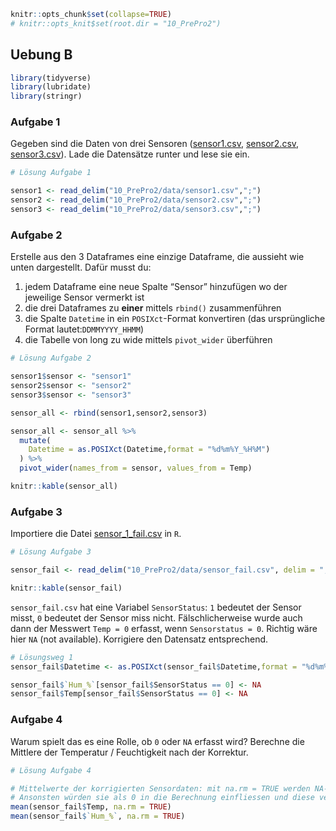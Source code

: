 ```r
knitr::opts_chunk$set(collapse=TRUE)
# knitr::opts_knit$set(root.dir = "10_PrePro2")

```

## Uebung B


```r
library(tidyverse)
library(lubridate)
library(stringr)
```



### Aufgabe 1

Gegeben sind die Daten von drei Sensoren ([sensor1.csv](10_PrePro2/data/sensor1.csv), [sensor2.csv](10_PrePro2/data/sensor2.csv), [sensor3.csv](10_PrePro2/data/sensor3.csv)). Lade die Datensätze runter und lese sie ein.



```r
# Lösung Aufgabe 1

sensor1 <- read_delim("10_PrePro2/data/sensor1.csv",";")
sensor2 <- read_delim("10_PrePro2/data/sensor2.csv",";")
sensor3 <- read_delim("10_PrePro2/data/sensor3.csv",";")

```

### Aufgabe 2

Erstelle aus den 3 Dataframes eine einzige Dataframe, die aussieht wie unten dargestellt. Dafür musst du: 

1. jedem Dataframe eine neue Spalte "Sensor" hinzufügen wo der jeweilige Sensor vermerkt ist
2. die drei Dataframes zu **einer** mittels `rbind()` zusammenführen
3. die Spalte `Datetime` in ein `POSIXct`-Format konvertiren (das ursprüngliche Format lautet:`DDMMYYYY_HHMM`)
4. die Tabelle von long zu wide mittels `pivot_wider` überführen




```r

# Lösung Aufgabe 2

sensor1$sensor <- "sensor1"
sensor2$sensor <- "sensor2"
sensor3$sensor <- "sensor3"

sensor_all <- rbind(sensor1,sensor2,sensor3)

sensor_all <- sensor_all %>%
  mutate(
    Datetime = as.POSIXct(Datetime,format = "%d%m%Y_%H%M")
  ) %>%
  pivot_wider(names_from = sensor, values_from = Temp)

```


```r
knitr::kable(sensor_all)
```









### Aufgabe 3

Importiere die Datei [sensor_1_fail.csv](10_PrePro2/data/sensor_fail.csv) in `R`.


```r

# Lösung Aufgabe 3

sensor_fail <- read_delim("10_PrePro2/data/sensor_fail.csv", delim = ";")

```


```r
knitr::kable(sensor_fail)
```


`sensor_fail.csv` hat eine Variabel `SensorStatus`: `1` bedeutet der Sensor misst, `0` bedeutet der Sensor miss nicht. Fälschlicherweise wurde auch dann der Messwert `Temp = 0` erfasst, wenn `Sensorstatus = 0`. Richtig wäre hier `NA` (not available). Korrigiere den Datensatz entsprechend.


```r

# Lösungsweg 1
sensor_fail$Datetime <- as.POSIXct(sensor_fail$Datetime,format = "%d%m%Y_%H%M")

sensor_fail$`Hum_%`[sensor_fail$SensorStatus == 0] <- NA
sensor_fail$Temp[sensor_fail$SensorStatus == 0] <- NA
```


### Aufgabe 4


Warum spielt das es eine Rolle, ob `0` oder `NA` erfasst wird? Berechne die Mittlere der Temperatur / Feuchtigkeit nach der Korrektur. 

```r

# Lösung Aufgabe 4

# Mittelwerte der korrigierten Sensordaten: mit na.rm = TRUE werden NA-Werte aus der Berechnung entfernt. 
# Ansonsten würden sie als 0 in die Berechnung einfliessen und diese verfälschen.
mean(sensor_fail$Temp, na.rm = TRUE)
mean(sensor_fail$`Hum_%`, na.rm = TRUE)

```





